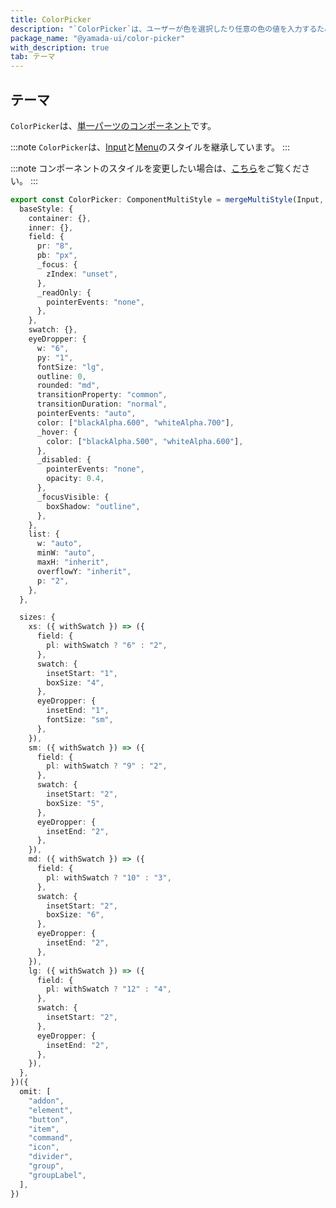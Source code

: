 ```yaml
---
title: ColorPicker
description: "`ColorPicker`は、ユーザーが色を選択したり任意の色の値を入力するために使用されるコンポーネントです。"
package_name: "@yamada-ui/color-picker"
with_description: true
tab: テーマ
---
```


## テーマ

`ColorPicker`は、[単一パーツのコンポーネント](/styled-system/theming/component-style#単一パーツのコンポーネント)です。

:::note
`ColorPicker`は、[Input](/components/forms/input)と[Menu](/components/overlay/menu)のスタイルを継承しています。
:::

:::note
コンポーネントのスタイルを変更したい場合は、[こちら](/styled-system/theming/customize-theme#コンポーネントのスタイルを変更する)をご覧ください。
:::

```ts
export const ColorPicker: ComponentMultiStyle = mergeMultiStyle(Input, Menu, {
  baseStyle: {
    container: {},
    inner: {},
    field: {
      pr: "8",
      pb: "px",
      _focus: {
        zIndex: "unset",
      },
      _readOnly: {
        pointerEvents: "none",
      },
    },
    swatch: {},
    eyeDropper: {
      w: "6",
      py: "1",
      fontSize: "lg",
      outline: 0,
      rounded: "md",
      transitionProperty: "common",
      transitionDuration: "normal",
      pointerEvents: "auto",
      color: ["blackAlpha.600", "whiteAlpha.700"],
      _hover: {
        color: ["blackAlpha.500", "whiteAlpha.600"],
      },
      _disabled: {
        pointerEvents: "none",
        opacity: 0.4,
      },
      _focusVisible: {
        boxShadow: "outline",
      },
    },
    list: {
      w: "auto",
      minW: "auto",
      maxH: "inherit",
      overflowY: "inherit",
      p: "2",
    },
  },

  sizes: {
    xs: ({ withSwatch }) => ({
      field: {
        pl: withSwatch ? "6" : "2",
      },
      swatch: {
        insetStart: "1",
        boxSize: "4",
      },
      eyeDropper: {
        insetEnd: "1",
        fontSize: "sm",
      },
    }),
    sm: ({ withSwatch }) => ({
      field: {
        pl: withSwatch ? "9" : "2",
      },
      swatch: {
        insetStart: "2",
        boxSize: "5",
      },
      eyeDropper: {
        insetEnd: "2",
      },
    }),
    md: ({ withSwatch }) => ({
      field: {
        pl: withSwatch ? "10" : "3",
      },
      swatch: {
        insetStart: "2",
        boxSize: "6",
      },
      eyeDropper: {
        insetEnd: "2",
      },
    }),
    lg: ({ withSwatch }) => ({
      field: {
        pl: withSwatch ? "12" : "4",
      },
      swatch: {
        insetStart: "2",
      },
      eyeDropper: {
        insetEnd: "2",
      },
    }),
  },
})({
  omit: [
    "addon",
    "element",
    "button",
    "item",
    "command",
    "icon",
    "divider",
    "group",
    "groupLabel",
  ],
})
```

